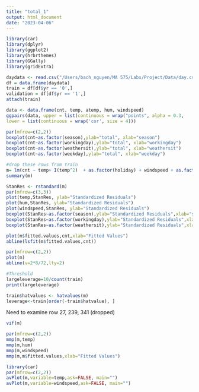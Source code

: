 ```yaml
---
title: "total_1"
output: html_document
date: "2023-04-06"
---
```


```r
library(car)
library(dplyr)
library(ggplot2)
library(hrbrthemes)
library(GGally)
library(gridExtra)
```

```r
daydata <- read.csv("/Users/bach_nguyen/MA 575/Labs/Project/Data/day.csv",header=TRUE)
df = data.frame(daydata)
train = df[df$yr == '0',]
validation = df[df$yr == '1',]
attach(train)
```

```r
data <- data.frame(cnt, temp, atemp, hum, windspeed)
ggpairs(data, upper = list(continuous = wrap("points", alpha = 0.3,    size=0.1)),
lower = list(continuous = wrap('cor', size = 4)))
```

```r
par(mfrow=c(2,2))
boxplot(cnt~as.factor(season),ylab="total", xlab="season")
boxplot(cnt~as.factor(workingday),ylab="total", xlab="workingday")
boxplot(cnt~as.factor(weathersit),ylab="total", xlab="weathersit")
boxplot(cnt~as.factor(weekday),ylab="total", xlab="weekday")
```

```r
#drop these rows from train
m= lm(cnt ~ temp+ I(temp^2)  + as.factor(holiday) + windspeed + as.factor(season)+ as.factor(weathersit) + as.factor(mnth))
summary(m)
```

```r
StanRes <- rstandard(m)
par(mfrow=c(3,3))
plot(temp,StanRes, ylab="Standardized Residuals")
plot(hum,StanRes, ylab="Standardized Residuals")
plot(windspeed,StanRes, ylab="Standardized Residuals")
boxplot(StanRes~as.factor(season),ylab="Standardized Residuals",xlab="season")
boxplot(StanRes~as.factor(workingday),ylab="Standardized Residuals",xlab="workingday")
boxplot(StanRes~as.factor(weathersit),ylab="Standardized Residuals",xlab="weathersit")
```

```r
plot(m$fitted.values,cnt,xlab="Fitted Values")
abline(lsfit(m$fitted.values,cnt))
```

```r
par(mfrow=c(2,2))
plot(m)
abline(v=2*8/72,lty=2)
```

```r
#Threshold
largeleverage=10/count(train)
print(largeleverage)

train$hatvalues <- hatvalues(m)
leverage<-train[order(-train$hatvalue), ]
```

Need to examine row 27, 239, 341 (dropped)

```r
vif(m)
```

```r
par(mfrow=c(2,2))
mmp(m,temp)
mmp(m,hum)
mmp(m,windspeed)
mmp(m,m$fitted.values,xlab="Fitted Values")
```

```r
library(car)
par(mfrow=c(2,2))
avPlot(m,variable=temp,ask=FALSE, main="")
avPlot(m,variable=windspeed,ask=FALSE, main="")
```

